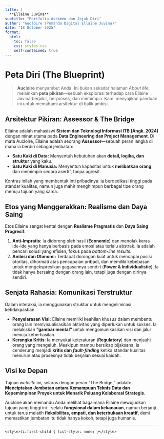 ```yaml
---
title: |
  **Ellaine Juvina**
subtitle: "Portfolio Asesmen dan Jejak Diri"
author: "Aucloire (Pemandu Digital Ellaine Juvina)"
date: "18 October 2025" 
format: 
  html:
    toc: false
    css: styles.css 
    self-contained: true
---
```


# Peta Diri (The Blueprint)

> **Aucloire** menyambut Anda. Ini bukan sekadar halaman *About Me*, melainkan **peta pikiran**—sebuah eksplorasi terhadap cara Ellaine Juvina berpikir, berproses, dan memimpin. Kami menyajikan panduan ini untuk memahami arsitektur di balik ambisi.

## Arsitektur Pikiran: Assessor & The Bridge

Ellaine adalah mahasiswi **Sistem dan Teknologi Informasi ITB (Angk. 2024)** dengan minat utama pada **Data Engineering dan Project Management**. Di mata Aucloire, Ellaine adalah seorang **Assessor**—sebuah peran langka di mana ia berdiri sebagai jembatan:

* **Satu Kaki di Data:** Menyentuh kebutuhan akan **detail, logika, dan struktur** yang kaku.
* **Satu Kaki di Manusia:** Menyentuh kapasitas untuk **melibatkan orang** dan memimpin secara asertif, tanpa agresif.

Kontras inilah yang membentuk inti pribadinya: ia berdedikasi tinggi pada standar kualitas, namun juga mahir menghimpun berbagai tipe orang menuju tujuan yang sama.

## Etos yang Menggerakkan: Realisme dan Daya Saing

Etos Ellaine sangat kental dengan **Realisme Pragmatis** dan **Daya Saing Progresif**:

1.  **Anti-Impratis:** Ia didorong oleh hasil (**Economic**) dan menolak keras ide-ide yang hanya berbasis pada emosi atau terlalu abstrak. Ia adalah pencari solusi yang efisien, fokus pada *bottom-line results*.
2.  **Ambisi dan Otonomi:** Terdapat dorongan kuat untuk mencapai posisi otoritas, dihormati atas pencapaian pribadi, dan memiliki kebebasan untuk mengekspresikan gagasannya sendiri (**Power & Individualistic**). Ia tidak hanya bersaing dengan orang lain, tetapi juga dengan dirinya sendiri.

## Senjata Rahasia: Komunikasi Terstruktur

Dalam interaksi, ia menggunakan struktur untuk mengeliminasi ketidakpastian:

* **Penyelarasan Visi:** Ellaine memiliki keahlian khusus dalam membantu orang lain memvisualisasikan aktivitas yang diperlukan untuk sukses. Ia melukiskan **"gambar mental"** untuk mengomunikasikan visi dan jalur menuju keberhasilan.
* **Kerangka Kritis:** Ia menyukai keteraturan (**Regulatory**) dan menjauhi orang yang mengeluh. Meskipun mampu bersikap bijaksana, ia cenderung menjadi **kritis dan *fault-finding*** ketika standar kualitas menurun atau prosesnya tidak berjalan sesuai kaidah.

## Visi ke Depan

Tujuan *website* ini, selaras dengan peran "The Bridge," adalah: **Menciptakan Jembatan antara Kemampuan Teknis Data dan Kepemimpinan Proyek untuk Menarik Peluang Kolaborasi Strategis**.

Aucloire akan memandu Anda melihat bagaimana Ellaine mewujudkan tujuan yang tinggi ini—selalu **fungsional dalam kekacauan**, namun berjanji untuk terus melatih **fleksibilitas, empati, dan keterbukaan kreatif**, demi memastikan jembatan itu tidak hanya kokoh, tetapi juga humanis.

---
`<style>li:first-child { list-style: none; }</style>`
